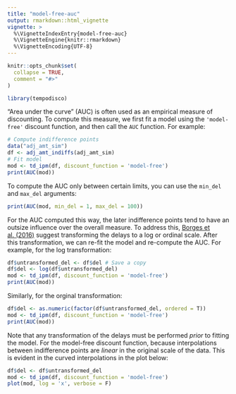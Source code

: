 ```yaml
---
title: "model-free-auc"
output: rmarkdown::html_vignette
vignette: >
  %\VignetteIndexEntry{model-free-auc}
  %\VignetteEngine{knitr::rmarkdown}
  %\VignetteEncoding{UTF-8}
---
```


```r
knitr::opts_chunk$set(
  collapse = TRUE,
  comment = "#>"
)
```

```r
library(tempodisco)
```

"Area under the curve" (AUC) is often used as an empirical measure of discounting. To compute this measure, we first fit a model using the `'model-free'` discount function, and then call the `AUC` function. For example:

```r
# Compute indifference points
data("adj_amt_sim")
df <- adj_amt_indiffs(adj_amt_sim)
# Fit model
mod <- td_ipm(df, discount_function = 'model-free')
print(AUC(mod))
```
To compute the AUC only between certain limits, you can use the `min_del` and `max_del` arguments:

```r
print(AUC(mod, min_del = 1, max_del = 100))
```
For the AUC computed this way, the later indifference points tend to have an outsize influence over the overall measure. To address this, [Borges et al. (2016)](https://doi.org/10.1002/jeab.219) suggest transforming the delays to a log or ordinal scale. After this transformation, we can re-fit the model and re-compute the AUC. For example, for the log transformation:

```r
df$untransformed_del <- df$del # Save a copy
df$del <- log(df$untransformed_del)
mod <- td_ipm(df, discount_function = 'model-free')
print(AUC(mod))
```
Similarly, for the orginal transformation:
```r
df$del <- as.numeric(factor(df$untransformed_del, ordered = T))
mod <- td_ipm(df, discount_function = 'model-free')
print(AUC(mod))
```

Note that any transformation of the delays must be performed _prior_ to fitting the model. For the model-free discount function, because interpolations between indifference points are _linear_ in the original scale of the data. This is evident in the curved interpolations in the plot below:

```r
df$del <- df$untransformed_del
mod <- td_ipm(df, discount_function = 'model-free')
plot(mod, log = 'x', verbose = F)
```
